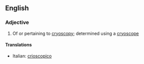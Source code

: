 ==English==

===Adjective===
{{en-adj|-}}

#{{chemistry|physics}} Of or pertaining to [[cryoscopy]]; determined using a [[cryoscope]]

====Translations====
{{top}}
*Italian: [[crioscopico]]
{{mid}}

{{bottom}}
